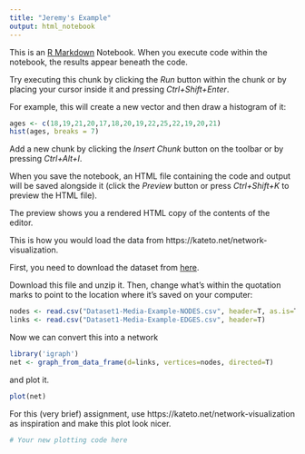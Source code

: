 ```yaml
---
title: "Jeremy's Example"
output: html_notebook
---
```


This is an [R Markdown](http://rmarkdown.rstudio.com) Notebook. When you execute code within the notebook, the results appear beneath the code. 

Try executing this chunk by clicking the *Run* button within the chunk or by placing your cursor inside it and pressing *Ctrl+Shift+Enter*. 

For example, this will create a new vector and then draw a histogram of it:

```r

ages <- c(18,19,21,20,17,18,20,19,22,25,22,19,20,21)
hist(ages, breaks = 7)

```



Add a new chunk by clicking the *Insert Chunk* button on the toolbar or by pressing *Ctrl+Alt+I*.

When you save the notebook, an HTML file containing the code and output will be saved alongside it (click the *Preview* button or press *Ctrl+Shift+K* to preview the HTML file).

The preview shows you a rendered HTML copy of the contents of the editor.

This is how you would load the data from https://kateto.net/network-visualization.

First, you need to download the dataset from [here](http://www.kateto.net/wordpress/wp-content/uploads/2019/06/sunbelt2019.zip).

Download this file and unzip it. Then, change what's within the quotation marks to point to the location where it's saved on your computer:

```r

nodes <- read.csv("Dataset1-Media-Example-NODES.csv", header=T, as.is=T)
links <- read.csv("Dataset1-Media-Example-EDGES.csv", header=T)
```

Now we can convert this into a network
```r
library('igraph')
net <- graph_from_data_frame(d=links, vertices=nodes, directed=T) 
```

and plot it.

```r
plot(net)
```

For this (very brief) assignment, use https://kateto.net/network-visualization as inspiration and make this plot look nicer.

```r

# Your new plotting code here

```